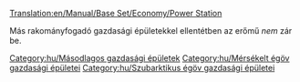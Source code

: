 [[Translation:en/Manual/Base Set/Economy/Power Station]]

{{hu/Gazdasági épületek| név        = Erőmű
| kép        = Powerstation.png
| klíma      = [[hu/Mérsékelt|Mérsékelt]], [[hu/Szubarktikus|szubarktikus]]
| elfogad    = [[hu/Manual/Base Set/Economy/Szén|Szén]]
| előállít   = <nowiki>---</nowiki>
| megjegyzés = Nem található a [[hu/Szubtrópusi|szubtrópusi]] éghajlaton
}}

Más rakományfogadó gazdasági épületekkel ellentétben az erőmű ''nem'' zár be.

{{hu/Navbox Gazdasági épületek}}

[[Category:hu/Másodlagos gazdasági épületek]]
[[Category:hu/Mérsékelt égöv gazdasági épületei]]
[[Category:hu/Szubarktikus égöv gazdasági épületei]]